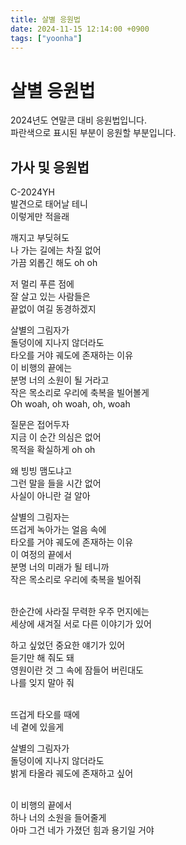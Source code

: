 ```yaml
---
title: 살별 응원법
date: 2024-11-15 12:14:00 +0900
tags: ["yoonha"]
---
```



# 살별 응원법

2024년도 연말콘 대비 응원법입니다.<br />
<BlueText>파란색</BlueText>으로 표시된 부분이 응원할 부분입니다.

## 가사 및 응원법

<BlueText>C-2024YH</BlueText><br />
발견으로 태어날 테니<br />
이렇게만 적을래<br />

<BlueText>깨지고 부딪혀도</BlueText><br />
나 가는 길에는 차질 없어<br />
가끔 외롭긴 해도 oh oh<br />

저 멀리 푸른 점에<br />
잘 살고 있는 사람들은<br />
끝없이 여길 동경하겠지<br />

살별의 그림자가<br />
<BlueText>돌덩이에 지나지 않더라도</BlueText><br />
타오를 거야 <BlueText>궤도에 존재하는 이유</BlueText><br />
이 비행의 끝에는<br />
<BlueText>분명 너의 소원이 될 거라고</BlueText><br />
작은 목소리로 <BlueText>우리에 축복을 빌어볼게</BlueText><br />
Oh woah, oh woah, oh, woah<br />

<BlueText>질문은 접어두자</BlueText><br />
지금 이 순간 의심은 없어<br />
목적을 확실하게 oh oh<br />

왜 빙빙 맴도냐고<br />
그런 말을 들을 시간 없어<br />
사실이 아니란 걸 알아<br />

살별의 그림자는<br />
<BlueText>뜨겁게 녹아가는 얼음 속에</BlueText><br />
타오를 거야 <BlueText>궤도에 존재하는 이유</BlueText><br />
이 여정의 끝에서<br />
<BlueText>분명 너의 미래가 될 테니까</BlueText><br />
작은 목소리로 <BlueText>우리에 축복을 빌어줘</BlueText><br />


<br /><BlueText>한순간에 사라질 무력한 우주 먼지에는</BlueText><br />
<BlueText>세상에 새겨질 서로 다른 이야기가 있어</BlueText><br />


하고 싶었던 중요한 얘기가 있어<br />
듣기만 해 줘도 돼<br />
영원이란 것 그 속에 잠들어 버린대도<br />
나를 잊지 말아 줘<br />


<br /><BlueText>뜨겁게 타오를 때에</BlueText><br />
<BlueText>네 곁에 있을게</BlueText><br />

살별의 그림자가<br />
<BlueText>돌덩이에 지나지 않더라도</BlueText><br />
밝게 타올라 <BlueText>궤도에 존재하고 싶어</BlueText><br />


<br /><BlueText>이 비행의 끝에서</BlueText><br />
<BlueText>하나 너의 소원을 들어줄게</BlueText><br />
<BlueText>아마 그건 네가 가졌던 힘과 용기일 거야</BlueText><br />